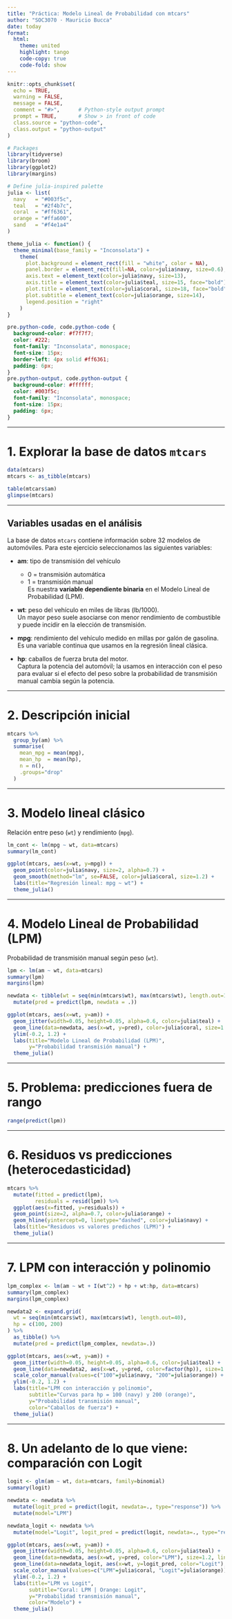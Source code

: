 ```yaml
---
title: "Práctica: Modelo Lineal de Probabilidad con mtcars"
author: "SOC3070 · Mauricio Bucca"
date: today
format:
  html:
    theme: united
    highlight: tango
    code-copy: true
    code-fold: show
---
```


```r
knitr::opts_chunk$set(
  echo = TRUE,
  warning = FALSE,
  message = FALSE,
  comment = "#>",      # Python-style output prompt
  prompt = TRUE,       # Show > in front of code
  class.source = "python-code",
  class.output = "python-output"
)

# Packages
library(tidyverse)
library(broom)
library(ggplot2)
library(margins)

# Define julia-inspired palette
julia <- list(
  navy   = "#003f5c",
  teal   = "#2f4b7c",
  coral  = "#ff6361",
  orange = "#ffa600",
  sand   = "#f4e1a4"
)

theme_julia <- function() {
  theme_minimal(base_family = "Inconsolata") +
    theme(
      plot.background = element_rect(fill = "white", color = NA),
      panel.border = element_rect(fill=NA, color=julia$navy, size=0.6),
      axis.text = element_text(color=julia$navy, size=13),
      axis.title = element_text(color=julia$teal, size=15, face="bold"),
      plot.title = element_text(color=julia$coral, size=18, face="bold"),
      plot.subtitle = element_text(color=julia$orange, size=14),
      legend.position = "right"
    )
}
```

```css
pre.python-code, code.python-code {
  background-color: #f7f7f7;
  color: #222;
  font-family: "Inconsolata", monospace;
  font-size: 15px;
  border-left: 4px solid #ff6361;
  padding: 6px;
}
pre.python-output, code.python-output {
  background-color: #ffffff;
  color: #003f5c;
  font-family: "Inconsolata", monospace;
  font-size: 15px;
  padding: 6px;
}
```

------------------------------------------------------------------------

# 1. Explorar la base de datos `mtcars`

```r
data(mtcars)
mtcars <- as_tibble(mtcars)

table(mtcars$am)
glimpse(mtcars)
```

------------------------------------------------------------------------

## Variables usadas en el análisis

La base de datos `mtcars` contiene información sobre 32 modelos de automóviles. Para este ejercicio seleccionamos las siguientes variables:

-   **am**: tipo de transmisión del vehículo

    -   0 = transmisión automática\
    -   1 = transmisión manual\
        Es nuestra **variable dependiente binaria** en el Modelo Lineal de Probabilidad (LPM).

-   **wt**: peso del vehículo en miles de libras (lb/1000).\
    Un mayor peso suele asociarse con menor rendimiento de combustible y puede incidir en la elección de transmisión.

-   **mpg**: rendimiento del vehículo medido en millas por galón de gasolina.\
    Es una variable continua que usamos en la regresión lineal clásica.

-   **hp**: caballos de fuerza bruta del motor.\
    Captura la potencia del automóvil; la usamos en interacción con el peso para evaluar si el efecto del peso sobre la probabilidad de transmisión manual cambia según la potencia.

------------------------------------------------------------------------

# 2. Descripción inicial

```r
mtcars %>%
  group_by(am) %>%
  summarise(
    mean_mpg = mean(mpg),
    mean_hp  = mean(hp),
    n = n(),
    .groups="drop"
  )
```

------------------------------------------------------------------------

# 3. Modelo lineal clásico

Relación entre peso (`wt`) y rendimiento (`mpg`).

```r
lm_cont <- lm(mpg ~ wt, data=mtcars)
summary(lm_cont)
```

```r
ggplot(mtcars, aes(x=wt, y=mpg)) +
  geom_point(color=julia$navy, size=2, alpha=0.7) +
  geom_smooth(method="lm", se=FALSE, color=julia$coral, size=1.2) +
  labs(title="Regresión lineal: mpg ~ wt") +
  theme_julia()
```

------------------------------------------------------------------------

# 4. Modelo Lineal de Probabilidad (LPM)

Probabilidad de transmisión manual según peso (`wt`).

```r
lpm <- lm(am ~ wt, data=mtcars)
summary(lpm)
margins(lpm)
```

```r
newdata <- tibble(wt = seq(min(mtcars$wt), max(mtcars$wt), length.out=100)) %>%
  mutate(pred = predict(lpm, newdata = .))

ggplot(mtcars, aes(x=wt, y=am)) +
  geom_jitter(width=0.05, height=0.05, alpha=0.6, color=julia$teal) +
  geom_line(data=newdata, aes(x=wt, y=pred), color=julia$coral, size=1.3) +
  ylim(-0.2, 1.2) +
  labs(title="Modelo Lineal de Probabilidad (LPM)",
       y="Probabilidad transmisión manual") +
  theme_julia()
```

------------------------------------------------------------------------

# 5. Problema: predicciones fuera de rango

```r
range(predict(lpm))
```

------------------------------------------------------------------------

# 6. Residuos vs predicciones (heterocedasticidad)

```r
mtcars %>%
  mutate(fitted = predict(lpm),
         residuals = resid(lpm)) %>%
  ggplot(aes(x=fitted, y=residuals)) +
  geom_point(size=2, alpha=0.7, color=julia$orange) +
  geom_hline(yintercept=0, linetype="dashed", color=julia$navy) +
  labs(title="Residuos vs valores predichos (LPM)") +
  theme_julia()
```

------------------------------------------------------------------------

# 7. LPM con interacción y polinomio

```r
lpm_complex <- lm(am ~ wt + I(wt^2) + hp + wt:hp, data=mtcars)
summary(lpm_complex)
margins(lpm_complex)
```

```r
newdata2 <- expand.grid(
  wt = seq(min(mtcars$wt), max(mtcars$wt), length.out=40),
  hp = c(100, 200)
) %>%
  as_tibble() %>%
  mutate(pred = predict(lpm_complex, newdata=.))

ggplot(mtcars, aes(x=wt, y=am)) +
  geom_jitter(width=0.05, height=0.05, alpha=0.6, color=julia$teal) +
  geom_line(data=newdata2, aes(x=wt, y=pred, color=factor(hp)), size=1.2) +
  scale_color_manual(values=c("100"=julia$navy, "200"=julia$orange)) +
  ylim(-0.2, 1.2) +
  labs(title="LPM con interacción y polinomio",
       subtitle="Curvas para hp = 100 (navy) y 200 (orange)",
       y="Probabilidad transmisión manual",
       color="Caballos de fuerza") +
  theme_julia()
```

------------------------------------------------------------------------

# 8. Un adelanto de lo que viene: comparación con Logit

```r
logit <- glm(am ~ wt, data=mtcars, family=binomial)
summary(logit)
```

```r
newdata <- newdata %>%
  mutate(logit_pred = predict(logit, newdata=., type="response")) %>%
  mutate(model="LPM")

newdata_logit <- newdata %>%
  mutate(model="Logit", logit_pred = predict(logit, newdata=., type="response"))

ggplot(mtcars, aes(x=wt, y=am)) +
  geom_jitter(width=0.05, height=0.05, alpha=0.6, color=julia$teal) +
  geom_line(data=newdata, aes(x=wt, y=pred, color="LPM"), size=1.2, linetype="dashed") +
  geom_line(data=newdata_logit, aes(x=wt, y=logit_pred, color="Logit"), size=1.2) +
  scale_color_manual(values=c("LPM"=julia$coral, "Logit"=julia$orange)) +
  ylim(-0.2, 1.2) +
  labs(title="LPM vs Logit",
       subtitle="Coral: LPM | Orange: Logit",
       y="Probabilidad transmisión manual",
       color="Modelo") +
  theme_julia()
```
